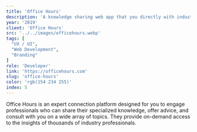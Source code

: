 ```yaml
---
title: 'Office Hours'
description: 'A knowledge sharing web app that you directly with industry experts.'
year: '2019'
client: 'Office Hours'
src: '../../images/officehours.webp'
tags: [
  "UX / UI",
  "Web Development",
  "Branding"
]
role: 'Developer'
link: 'https://officehours.com'
slug: 'office-hours'
color: 'rgb(154 234 255)'
index: 5
---
```

Office Hours is an expert connection platform designed for you to engage professionals who can share their specialized knowledge, offer advice, and consult with you on a wide array of topics. They provide on-demand access to the insights of thousands of industry professionals.
